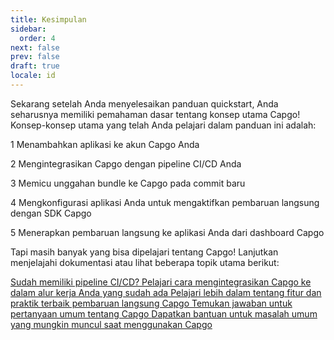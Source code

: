 ```yaml
---
title: Kesimpulan
sidebar:
  order: 4
next: false
prev: false
draft: true
locale: id
---
```



Sekarang setelah Anda menyelesaikan panduan quickstart, Anda seharusnya memiliki pemahaman dasar tentang konsep utama Capgo! Konsep-konsep utama yang telah Anda pelajari dalam panduan ini adalah:

<Steps>
1 Menambahkan aplikasi ke akun Capgo Anda

2 Mengintegrasikan Capgo dengan pipeline CI/CD Anda

3 Memicu unggahan bundle ke Capgo pada commit baru

4 Mengkonfigurasi aplikasi Anda untuk mengaktifkan pembaruan langsung dengan SDK Capgo

5 Menerapkan pembaruan langsung ke aplikasi Anda dari dashboard Capgo
</Steps>

Tapi masih banyak yang bisa dipelajari tentang Capgo! Lanjutkan menjelajahi dokumentasi atau lihat beberapa topik utama berikut:

<CardGrid stagger>
  <a href="/docs/getting-started/cicd-integration/">
    <Card title="Integrasi CI/CD" icon="gitlab">
      Sudah memiliki pipeline CI/CD? Pelajari cara mengintegrasikan Capgo ke dalam alur kerja Anda yang sudah ada
    </Card>
  </a>

  <a href="/docs/live-updates/">
    <Card title="Pembaruan Langsung" icon="cloud-download">
      Pelajari lebih dalam tentang fitur dan praktik terbaik pembaruan langsung Capgo
    </Card>
  </a>

  <a href="/docs/faq/">  
    <Card title="FAQ" icon="open-book">
      Temukan jawaban untuk pertanyaan umum tentang Capgo
    </Card>
  </a>

  <a href="/docs/troubleshooting/">
    <Card title="Pemecahan Masalah" icon="error">
      Dapatkan bantuan untuk masalah umum yang mungkin muncul saat menggunakan Capgo
    </Card>
  </a>
</CardGrid>